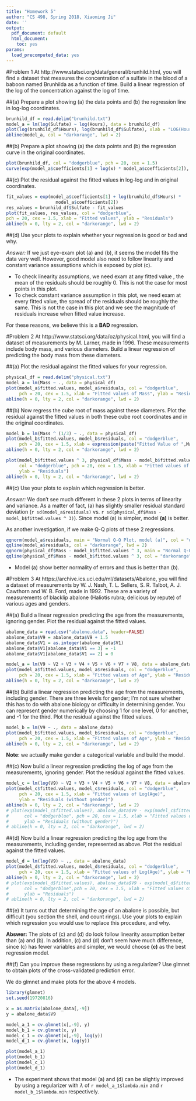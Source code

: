 ```yaml
---
title: "Homework 5"
author: "CS 498, Spring 2018, Xiaoming Ji"
date: ''
output:
  pdf_document: default
  html_document:
    toc: yes
params:
  load_precomputed_data: yes
---
```



#Problem 1
At http://www.statsci.org/data/general/brunhild.html, you will find a dataset that measures the concentration of a sulfate in the blood of a baboon named Brunhilda as a function of time. Build a linear regression of the log of the concentration against the log of time.

##(a) 
Prepare a plot showing (a) the data points and (b) the regression line in log-log coordinates.

```r
brunhild_df = read.delim("brunhild.txt")
model_a = lm(log(Sulfate) ~ log(Hours), data = brunhild_df)
plot(log(brunhild_df$Hours), log(brunhild_df$Sulfate), xlab = "LOG(Hours)", ylab = "LOG()", col = "dodgerblue", pch = 20, cex = 1.5)
abline(model_a, col = "darkorange", lwd = 2)
```

##(b) 
Prepare a plot showing (a) the data points and (b) the regression curve in the original coordinates.
```r
plot(brunhild_df, col = "dodgerblue", pch = 20, cex = 1.5)
curve(exp(model_a$coefficients[1] + log(x) * model_a$coefficients[2]), from = min(brunhild_df$Hours), to = max(brunhild_df$Hours), add = TRUE, col = "darkorange", lwd = 2)
```

##(c) 
Plot the residual against the fitted values in log-log and in original coordinates.
```r
fit_values = exp(model_a$coefficients[1] + log(brunhild_df$Hours) * 
                   model_a$coefficients[2])
res_values = brunhild_df$Sulfate - fit_values
plot(fit_values, res_values, col = "dodgerblue",
pch = 20, cex = 1.5, xlab = "Fitted values", ylab = "Residuals")
abline(h = 0, lty = 2, col = "darkorange", lwd = 2)
```

##(d) 
Use your plots to explain whether your regression is good or bad and why.

*Answer:* If we just eye-exam  plot (a) and (b), it seems the model fits the data very well. However, good model also need to follow linearity and constant variance assumptions which is exposed by plot (c). 

- To check linearity assumptions, we need exam at any fitted value , the mean of the residuals should be roughly 0. This is not the case for most points in this plot.
- To check constant variance assumption in this plot, we need exam at every fitted value, the spread of the residuals should be roughly the same. This is not the case in this plot and we see the magnitude of residuals increase when fitted value increase. 

For these reasons, we believe this is a **BAD** regression.

#Problem 2
At http://www.statsci.org/data/oz/physical.html, you will find a dataset of measurements by M. Larner, made in 1996. These measurements include body mass, and various diameters. Build a linear regression of predicting the body mass from these diameters.

##(a) 
Plot the residual against the fitted values for your regression.

```r
physical_df = read.delim("physical.txt")
model_a = lm(Mass ~ ., data = physical_df)
plot(model_a$fitted.values, model_a$residuals, col = "dodgerblue", 
     pch = 20, cex = 1.5, xlab = "Fitted values of Mass", ylab = "Residuals")
abline(h = 0, lty = 2, col = "darkorange", lwd = 2)
```

##(b) 
Now regress the cube root of mass against these diameters. Plot the residual against the fitted values in both these cube root coordinates and in the original coordinates.

```r
model_b = lm(Mass ^ (1/3) ~ ., data = physical_df)
plot(model_b$fitted.values, model_b$residuals, col = "dodgerblue", 
     pch = 20, cex = 1.5, xlab = expression(paste("Fitted Value of ",Mass^(1/3))), ylab = "Residuals")
abline(h = 0, lty = 2, col = "darkorange", lwd = 2)
```
```r
plot(model_b$fitted.values ^ 3, physical_df$Mass - model_b$fitted.values ^ 3 , 
     col = "dodgerblue", pch = 20, cex = 1.5, xlab = "Fitted values of Mass", 
     ylab = "Residuals")
abline(h = 0, lty = 2, col = "darkorange", lwd = 2)
```

##(c) 
Use your plots to explain which regression is better.

*Answer:* We don't see much different in these 2 plots in terms of linearity and variance. As a matter of fact, (a) has slightly smaller residual standard deviation (`r sd(model_a$residuals)` vs. `r sd(physical_df$Mass - model_b$fitted.values ^ 3)`). Since model (a) is simpler, model **(a)** is better.

As another investigation, if we make Q-Q plots of these 2 regressions.
```r
qqnorm(model_a$residuals, main = "Normal Q-Q Plot, model (a)", col = "dodgerblue")
qqline(model_a$residuals, col = "darkorange", lwd = 2)
qqnorm(physical_df$Mass - model_b$fitted.values ^ 3, main = "Normal Q-Q Plot, model (b)", col = "dodgerblue")
qqline(physical_df$Mass - model_b$fitted.values ^ 3, col = "darkorange", lwd = 2)
```

- Model (a) show better normality of errors and thus is better than (b).

#Problem 3
At https://archive.ics.uci.edu/ml/datasets/Abalone, you will find a dataset of measurements by W. J. Nash, T. L. Sellers, S. R. Talbot, A. J. Cawthorn and W. B. Ford, made in 1992. These are a variety of measurements of blacklip abalone (Haliotis rubra; delicious by repute) of various ages and genders.

##(a) 
Build a linear regression predicting the age from the measurements, ignoring gender. Plot the residual against the fitted values.

```r
abalone_data = read.csv("abalone.data", header=FALSE)
abalone_data$V9 = abalone_data$V9 + 1.5
abalone_data$V1 = as.integer(abalone_data$V1)
abalone_data$V1[abalone_data$V1 == 3] = -1
abalone_data$V1[abalone_data$V1 == 2] = 0

model_a = lm(V9 ~ V2 + V3 + V4 + V5 + V6 + V7 + V8, data = abalone_data)
plot(model_a$fitted.values, model_a$residuals, col = "dodgerblue", 
     pch = 20, cex = 1.5, xlab = "Fitted values of Age", ylab = "Residuals (without gender)")
abline(h = 0, lty = 2, col = "darkorange", lwd = 2)
```

##(b) 
Build a linear regression predicting the age from the measurements, including gender. There are three levels for gender; I’m not sure whether this has to do with abalone biology or difficulty in determining gender. You can represent gender numerically by choosing 1 for one level, 0 for another, and -1 for the third. Plot the residual against the fitted values.

```r
model_b = lm(V9 ~ ., data = abalone_data)
plot(model_b$fitted.values, model_b$residuals, col = "dodgerblue", 
     pch = 20, cex = 1.5, xlab = "Fitted values of Age", ylab = "Residuals")
abline(h = 0, lty = 2, col = "darkorange", lwd = 2)
```

**Note**: we actually make gender a categorical variable and build the model.

##(c) 
Now build a linear regression predicting the log of age from the measurements, ignoring gender. Plot the residual against the fitted values.

```r
model_c = lm(log(V9) ~ V2 + V3 + V4 + V5 + V6 + V7 + V8, data = abalone_data)
plot(model_c$fitted.values, model_c$residuals, col = "dodgerblue", 
     pch = 20, cex = 1.5, xlab = "Fitted values of Log(Age)", 
     ylab = "Residuals (without gender)")
abline(h = 0, lty = 2, col = "darkorange", lwd = 2)
# plot(exp(model_c$fitted.values), abalone_data$V9 - exp(model_c$fitted.values), 
#      col = "dodgerblue", pch = 20, cex = 1.5, xlab = "Fitted values of Age", 
#      ylab = "Residuals (without gender)")
# abline(h = 0, lty = 2, col = "darkorange", lwd = 2)
```

##(d) 
Now build a linear regression predicting the log age from the measurements, including gender, represented as above. Plot the residual against the fitted values.

```r
model_d = lm(log(V9) ~ ., data = abalone_data)
plot(model_d$fitted.values, model_d$residuals, col = "dodgerblue", 
     pch = 20, cex = 1.5, xlab = "Fitted values of Log(Age)", ylab = "Residuals")
abline(h = 0, lty = 2, col = "darkorange", lwd = 2)
# plot(exp(model_d$fitted.values), abalone_data$V9 - exp(model_d$fitted.values), 
#      col = "dodgerblue",pch = 20, cex = 1.5, xlab = "Fitted values of Age", 
#      ylab = "Residuals")
# abline(h = 0, lty = 2, col = "darkorange", lwd = 2)
```

##(e) 
It turns out that determining the age of an abalone is possible, but difficult (you section the shell, and count rings). Use your plots to explain which regression you would use to replace this procedure, and why.

**Abswer:** The plots of (c) and (d) do look follow linearity assumption better than (a) and (b). In addition, (c) and (d) don't seem have much difference, since (c) has fewer variables and simpler, we would choose **(c)** as the best regression model.  

##(f) 
Can you improve these regressions by using a regularizer? Use glmnet to obtain plots of the cross-validated prediction error.

We do glmnet and make plots for the above 4 models.
```r
library(glmnet)
set.seed(19720816)

x = as.matrix(abalone_data[,-9])
y = abalone_data$V9

model_a_1 = cv.glmnet(x[,-9], y)
model_b_1 = cv.glmnet(x, y)
model_c_1 = cv.glmnet(x[,-9], log(y))
model_d_1 = cv.glmnet(x, log(y))

plot(model_a_1)
plot(model_b_1)
plot(model_c_1)
plot(model_d_1)
```

- The experiment shows that model (a) and (d) can be slightly improved by using a regularizer with $\lambda$ of `r model_a_1$lambda.min` and `r model_b_1$lambda.min` respectively.
